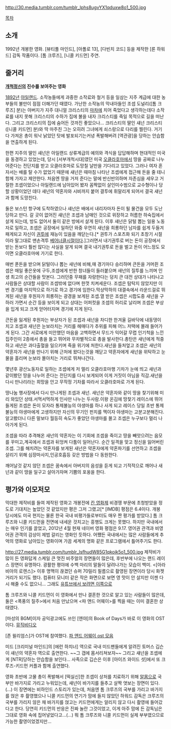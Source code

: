 http://30.media.tumblr.com/tumblr_lphs8ugvYX1qduxw8o1_500.jpg

[[목차]]

== 소개 ==
1992년 개봉한 영화. [뷰티풀 마인드], [아폴로 13], [다빈치 코드] 등을 제작한 [론 하워드] 감독 작품이다. [톰 크루즈], [니콜 키드먼] 주연.

== 줄거리 ==

'''[[개척정신]]의 진수를 보여주는 영화'''

[[1892년]] [[아일랜드]]. 소작농들에게 과중한 소작료와 철거 등을 일삼는 지주 계급에 대한 농부들의 불만이 점점 더해가던 때였다. 가난한 소작농의 막내아들인 조셉 도널리([톰 크루즈] 분)는 아버지가 지주 대니얼 크리스티의 [[마차]]에 치어 죽었다고 생각하는데다 소작료를 내지 못해 크리스티의 수하가 집에 불을 내자 크리스티를 죽일 목적으로 길을 떠난다. 그리고 크리스티의 집에 숨어든 것까진 좋았으나... 크리스티의 딸인 섀넌 크리스티([니콜 키드먼] 분)와 딱 마주친 그는 오히려 그녀에게 쇠스랑으로 다리를 찔린다. 거기다 가져온 총이 워낙 낡았던 탓에 발포되기는커녕 폭발해버려 [역관광]을 당하는 안습함을 연출하게 된다.

한편 지주의 딸인 섀넌은 아일랜드 상류계급의 예의와 격식을 답답해하며 현대적인 미국을 동경하고 있었는데, 당시 [서부개척시대]였던 미국 [[오클라호마]]에서 땅을 공짜로 나누어준다는 전단지를 받고 오클라호마로 도망칠 날만을 기다리고 있었다. 그러나 여자 혼자서는 배를 탈 수가 없었기 때문에 섀넌은 때마침 나타난 조셉에게 접근해 돈을 줄 테니 함께 가자고 제안한다. 처음엔 땅을 거저 준다는 말에 반신반의하며 자존심을 세우고 거절한 조셉이었으나 아일랜드에 남아있어 봤자 꼼짝없이 살인미수범으로 교수형이나 당할 상황이었던 데다 섀넌의 약혼자와 시비까지 붙어 결투에 휘말리게 되어서 결국 섀넌과 함께 도망친다.

둘은 보스턴 항구에 도착하였으나 섀넌은 배에서 내리자마자 돈이 될 물건을 모두 도난당하고 만다. 갈 곳이 없어진 섀넌은 조셉과 남매인 것으로 위장하고 허름한 하숙집에서 살게 되는데, 방도 없어서 둘이 같은 방에서 살게 된다. 이후 섀넌은 닭털 뽑는 일용 노동자로 일하고, 조셉은 공장에서 일하던 와중 우연히 새넌을 희롱하던 남자를 쉽게 두들겨 패게되고 자신이 [[권투]]에 재능이 있음을 깨닫는다.[* 권투가 스포츠화 되기 초창기 시절이라 말그대로 맨손격투 [[베어너클]]시절이다.]그러면서 내기권투로 버는 돈이 공장에서 받는 돈보다 훨씬 많다는 사실을 알게 되며 결국 내기권투로 돈을 벌고 돈이 어느정도 모이면 오클라호마에 가기로 한다. 

매번 푼돈을 받으며 닭털이나 뽑는 새넌에 비해,매 경기마다 승리하며 큰돈을 거머쥔 조셉은 매일 좋은옷에 구두,조셉에게 반한 창녀들이 들러붙으며 새넌의 질투를 느끼며 인생 최고의 순간들을 맛본다. 그러던중 무패를 자랑한다는 덩치 큰 대전 상대가 나타나고 사람들은 상대할 사람이 조셉밖에 없다며 한껏 치켜세운다. 조셉은 탐탁지 않았지만 이번 경기를 마지막으로 하기로 하고 경기에 임한다.막상막하의 대결속에서 라운드걸로 뛰게된 새넌을 후원자가 희롱하는 광경을 보게된 조셉.열 받은 조셉은 시합도중 새넌을 구하러 가면서 순간 등을 보이게 되고 상대는 어퍼컷을 조셉의 허리로 날리며 조셉은 부상을 입게 되고 크게 얻어터지며 경기에 지게 된다.

큰돈을 잃게된 후원자는 부상자가 된 조셉과 새넌을 차디한 한겨울 길바닥에 내동댕이 치고 조셉과 새넌은 눈보라치는 거리를 헤매다가 추위를 피해 어느 저택에 몰래 들어가게 된다. 그간 서로에게 미안했던 마음을 고백하면서 무드가 익어갈 무렵 인기척을 느낀 집주인이 2층에서 총을 들고 뛰어와 무차별적으로 총을 발사한다.총탄은 새넌에게 적중하고 새년은 과다출혈을 일으키며 죽을 위기에 처한다.새넌을 들처엎고 조셉은 새넌의 약혼자가 새넌을 만나기 위해 근처에 왔다는것을 깨닫고 약혼자에게 새넌을 위탁하고 눈물을 흘리며 눈보라 몰아치는 거리로 뛰쳐나간다.

몇년후 광산노동자로 일하는 조셉에게 저 멀리 오클라호마행 기차가 눈에 띄고 새넌과 같이봤던 땅을 나누어 준다는 전단지를 다시 보게되어 이게 거짓이 아님을 직감.새넌을 다시 만나리라는 희망을 안고 무작정 기차를 따라서 오클라호마로 가게 된다. 

땅나눔 행사장에서 다시 만나게된 조셉과 새넌. 새넌은 약혼자와 같이 땅을 찿기위해 미리 와있던 상태.서먹서먹하게 인사만 나누는 두사람.이왕 온김에 땅찿기 레이스에 뛰어들게된 조셉은 돈이 모자라 통제불능의 야생마를 하나 사게 되고 레이스 당일 초반 통제불능의 야생마에게 고생하지만 자신의 무기인 펀치를 멕이자 야생마는 고분고분해진다. 알고봤더니 다른 말보다 월등히 속도가 좋았던 야생마를 몰고 조셉은 누구보다 멀리 나아가게 된다.

조셉을 따라 추격해온 새넌의 약혼자는 이 기회에 조셉을 죽이고 땅을 빼앗으려는 음모를 꾸미고,계곡에서 조셉과 뒤엉켜 다툼이 일어난다. 순간 일격을 맞고 정신을 잃어버린 조셉. 그를 해치려는 약혼자를 보게된 새넌은 약혼자에게 약혼파기를 선언하고 조셉을 살리기 위해 심장마사지,인공호흡등 갖은 방법을 다 동원한다. 

깨어날것 같지 않던 조셉은 꿈속에서 아버지의 음성을 듣게 되고 기적적으로 깨어나 새넌과 같이 땅을 일구고 살아가자며 기쁨의 포옹을 한다.
   
== 평가와 이모저모 ==
막대한 제작비를 들여 제작된 영화고 개봉전에 [[칸 영화제]] 비경쟁 부문에 초청받았을 정도로 기대치는 높았던 것 같았지만 평은 그저 그랬고[* [IMDB] 평점은 6.4이다. 개봉 당시에도 미국 현지는 물론 한국 국내 비평가들로부터도 매우 짠 평가를 받았다.] 톰 크루즈와 니콜 키드먼을 전면에 내세운 것치고는 흥행도 크게는 못했다. 하지만 국내에서는 매우 인기를 끌었고, 2012년 4월 현재 네이버 영화 평점은 9.17. 영어권 관객과 비영어권 관객의 감상이 제법 갈리는 영화인 듯하다. 어쨌든 국내에서는 많은 사람들에게 추억의 영화로 남아있는 영화이며 가끔 세계의 명화 같은 프로그램에서 틀어주기도 한다.

http://27.media.tumblr.com/tumblr_lsfhudW85G1qkoik5o1_500.jpg
제작비가 많이 든 영화답게 스케일 큰 멋진 비주얼의 장면들이 많은데, 후반부에 나오는 랜드 레이스 장면이 유명하다. 광활한 평야에 수백 마리의 말들이 달려나가는 모습이 백미. <[아라비아의 로렌스]> 이후 명맥이 끊겼던 슈퍼 70밀리 필름으로 촬영된 장면이라  당시 화젯거리가 되기도 했다. 컴퓨터 모니터 같은 작은 화면으로 보면 영 맛이 안 살지만 이젠 다시 해줄 수도 없으니... 그래도 [http://www.youtube.com/watch?v=yxaJY8UZxn4&feature=related 유튜브에서 보려면 이쪽으로]

톰 크루즈와 니콜 키드먼이 이 영화에서 만나 결혼한 것으로 알고 있는 사람들이 많은데, 둘은 <폭풍의 질주>에서 처음 만났으며 <파 앤드 어웨이>를 찍을 때는 이미 결혼한 상태였다.

[마성의 BGM]이자 공익광고에도 쓰인 [엔야]의 Book of Days가 바로 이 영화의 OST이다. [http://www.youtube.com/watch?v=LiBwr4U59EI&ob=av3e 뮤직비디오]

[존 윌리엄스]가 OST에 참여했다. [http://www.youtube.com/watch?v=sAlHO6qlfW4 파 앤드 어웨이 ost 모음]

미드 [크리미널 마인드]의 [에런 하치너] 역으로 국내 미드팬들에게 알려진 토머스 깁슨이 섀넌의 약혼자 역으로 출연한다. ~~그 갭에 몸서리쳐보자~~ 그리고 섀넌을 조셉에게 [NTR]당하는 안습함을 보인다... 사족으로 깁슨은 이후 [아이즈 와이드 셧]에서 또 크루즈-키드먼 커플과 함께 출연했다.

영화 초반에 고물 총이 폭발해서 [떡실신]한 조셉이 상처를 치료하기 위해 [[알몸]]으로 국부만 바가지로 가리고 누워있는데, 섀넌이 바가지를 들추고 살짝 엿보는 장면이 있다.(...) 이 장면에는 비하인드 스토리가 있는데, 처음엔 톰 크루즈의 국부를 가리고 바가지를 얹은 후 촬영했으나 니콜 키드먼의 연기가 맘에 들지 않았던 하워드 감독은 크루즈의 국부를 가리지 않은 채 바가지를 얹고는 키드먼에게는 알리지 않고 다시 촬영에 들어갔다고 한다. 당연히 키드먼의 반응은 진짜 놀란 그것이었고, 이게 아주 맘에 든 감독님은 그대로 영화 속에 집어넣었다고...(...) 뭐 톰 크루즈와 니콜 키드먼이 실제 부부였으므로 가능한 촬영이었겠지만...
